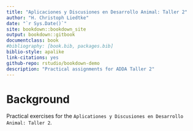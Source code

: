 ```yaml
--- 
title: "Aplicaciones y Discusiones en Desarrollo Animal: Taller 2"
author: "H. Christoph Liedtke"
date: "`r Sys.Date()`"
site: bookdown::bookdown_site
output: bookdown::gitbook
documentclass: book
#bibliography: [book.bib, packages.bib]
biblio-style: apalike
link-citations: yes
github-repo: rstudio/bookdown-demo
description: "Practical assignments for ADDA Taller 2"
---
```


# Background

Practical exercises for the `Aplicationes y Discusiones en Desarrollo Animal: Taller 2`. 
